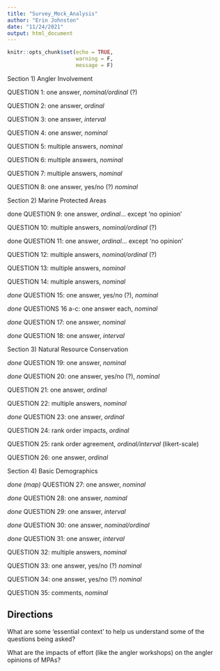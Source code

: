 ```yaml
---
title: "Survey_Mock_Analysis"
author: "Erin Johnston"
date: "11/24/2021"
output: html_document
---
```


```r

knitr::opts_chunk$set(echo = TRUE,
                      warning = F,
                      message = F)

```

Section 1) Angler Involvement

QUESTION 1: one answer, *nominal/ordinal* (?)

QUESTION 2: one answer, *ordinal*

QUESTION 3: one answer, *interval*

QUESTION 4: one answer, *nominal*

QUESTION 5: multiple answers, *nominal*

QUESTION 6: multiple answers, *nominal*

QUESTION 7: multiple answers, *nominal*

QUESTION 8: one answer, yes/no (?) *nominal*


Section 2) Marine Protected Areas

done QUESTION 9: one answer, *ordinal*... except 'no opinion'

QUESTION 10: multiple answers, *nominal/ordinal* (?)

done QUESTION 11: one answer, *ordinal*... except 'no opinion'

QUESTION 12: multiple answers, *nominal/ordinal* (?)

QUESTION 13: multiple answers, *nominal*

QUESTION 14: multiple answers, *nominal*

*done* QUESTION 15: one answer, yes/no (?), *nominal*

*done* QUESTIONS 16 a-c: one answer each, *nominal*

*done* QUESTION 17: one answer, *nominal*

*done* QUESTION 18: one answer, *interval*


Section 3) Natural Resource Conservation

*done* QUESTION 19: one answer, *nominal*

*done* QUESTION 20: one answer, yes/no (?), *nominal*

QUESTION 21: one answer, *ordinal*

QUESTION 22: multiple answers, *nominal*

*done* QUESTION 23: one answer, *ordinal*

QUESTION 24: rank order impacts, *ordinal*

QUESTION 25: rank order agreement, *ordinal/interval* (likert-scale)

QUESTION 26: one answer, *ordinal*


Section 4) Basic Demographics

*done (map)* QUESTION 27: one answer, *nominal*

*done* QUESTION 28: one answer, *nominal*

*done* QUESTION 29: one answer, *interval*

*done* QUESTION 30: one answer, *nominal/ordinal*

*done* QUESTION 31: one answer, *interval*

QUESTION 32: multiple answers, *nominal*

QUESTION 33: one answer, yes/no (?) *nominal*

QUESTION 34: one answer, yes/no (?) *nominal*

QUESTION 35: comments, *nominal*


## Directions

What are some 'essential context' to help us understand some of the questions being asked?

What are the impacts of effort (like the angler workshops) on the angler opinions of MPAs?